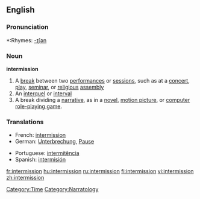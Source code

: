 ==English==

===Pronunciation===
*:Rhymes: [[Rhymes:English:-ɪʃən|-ɪʃən]]

===Noun===
'''intermission'''
#A [[break]] between two [[performance]]s or [[session]]s, such as at a [[concert]], [[play]], [[seminar]], or [[religious]] [[assembly]]
#An [[interquel]] or [[interval]]
#A break dividing a [[narrative]], as in a [[novel]], [[motion picture]], or [[computer]] [[role-playing game]].

===Translations===
{{top}}
*French: [[#French|intermission]]
*German: [[Unterbrechung]], [[Pause]]
{{mid}}
*Portuguese: [[intermitência]] {{f}}
*Spanish: [[intermisión]]
{{bottom}}

[[Category:Time]]
[[Category:Narratology]]

[[fr:intermission]]
[[hu:intermission]]
[[ru:intermission]]
[[fi:intermission]]
[[vi:intermission]]
[[zh:intermission]]